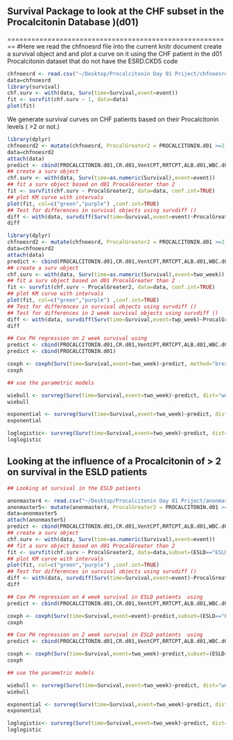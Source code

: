 ## Survival Package to look at the CHF subset in the Procalcitonin Database )(d01)

========================================================
#Here we read the chfnoesrd file into the current knitr document create a survival object and and plot a curve on it using the CHF patient in the d01 Procalcitonin dataset that do not have the ESRD.CKD5 code

```r
chfnoesrd <- read.csv("~/Desktop/Procalcitonin Day 01 Priject/chfnoesrd")
data=chfnoesrd
library(survival)
chf.surv <- with(data, Surv(time=Survival,event=event))
fit <- survfit(chf.surv ~ 1, data=data)
plot(fit)


```

We generate survival curves on CHF patients based on their Procalcitonin levels ( >2 or not.)

```r
library(dplyr)
chfnoesrd2 <- mutate(chfnoesrd, ProcalGreater2 = PROCALCITONIN.d01 >=2)
data=chfnoesrd2
attach(data)
predict <- cbind(PROCALCITONIN.d01,CR.d01,VentCPT,RRTCPT,ALB.d01,WBC.d01,gender)
## create a surv object
chf.surv <- with(data, Surv(time=as.numeric(Survival),event=event))
## fit a surv object based on d01 ProcalGreater than 2
fit <- survfit(chf.surv ~ ProcalGreater2, data=data, conf.int=TRUE)
## plot KM curve with intervals
plot(fit, col=c("green","purple") ,conf.int=TRUE)
## Test for differences in survival objects using survdiff ()
diff <- with(data, survdiff(Surv(time=Survival,event=event)~ProcalGreater2),rho=1)
diff


```

```r
library(dplyr)
chfnoesrd2 <- mutate(chfnoesrd, ProcalGreater2 = PROCALCITONIN.d01 >=2)
data=chfnoesrd2
attach(data)
predict <- cbind(PROCALCITONIN.d01,CR.d01,VentCPT,RRTCPT,ALB.d01,WBC.d01,gender)
## create a surv object
chf.surv <- with(data, Surv(time=as.numeric(Survival),event=two_week))
## fit a surv object based on d01 ProcalGreater than 2
fit <- survfit(chf.surv ~ ProcalGreater2, data=data, conf.int=TRUE)
## plot KM curve with intervals
plot(fit, col=c("green","purple") ,conf.int=TRUE)
## Test for differences in survival objects using survdiff ()
## Test for differences in 2 week survival objects using survdiff ()
diff <- with(data, survdiff(Surv(time=Survival,event=twp_week)~ProcalGreater2),rho=1)
diff

## Cox PH regression on 2 week survival using
predict <- cbind(PROCALCITONIN.d01,CR.d01,VentCPT,RRTCPT,ALB.d01,WBC.d01,gender)
predict <- cbind(PROCALCITONIN.d01)

coxph <- coxph(Surv(time=Survival,event=two_week)~predict, method="breslow")
coxph

## use the parametric models

wiebull <- survreg(Surv(time=Survival,event=two_week)~predict, dist="weibull")
wiebull

exponential <- survreg(Surv(time=Survival,event=two_week)~predict, dist="exponential")
exponential

loglogistic<- survreg(Surv(time=Survival,event=two_week)~predict, dist="loglogistic")
loglogistic

```

## Looking at the influence of a Procalcitonin of > 2 on survival in the ESLD patients


```r

## Looking at survival in the ESLD patients

anonmaster4 <- read.csv("~/Desktop/Procalcitonin Day 01 Priject/anonmaster4.csv")
anonmaster5<- mutate(anonmaster4, ProcalGreater2 = PROCALCITONIN.d01 >=2)
data=anonmaster5
attach(anonmaster5)
predict <- cbind(PROCALCITONIN.d01,CR.d01,VentCPT,RRTCPT,ALB.d01,WBC.d01,gender)
## create a surv object
chf.surv <- with(data, Surv(time=as.numeric(Survival),event=event))
## fit a surv object based on d01 ProcalGreater than 2
fit <- survfit(chf.surv ~ ProcalGreater2, data=data,subset=(ESLD=="ESLD"), conf.int=TRUE)
## plot KM curve with intervals
plot(fit, col=c("green","purple") ,conf.int=TRUE)
## Test for differences in survival objects using survdiff ()
diff <- with(data, survdiff(Surv(time=Survival,event=event)~ProcalGreater2),rho=1)
diff

## Cox PH regression on 4 week survival in ESLD patients  using
predict <- cbind(PROCALCITONIN.d01,CR.d01,VentCPT,RRTCPT,ALB.d01,WBC.d01,gender)

coxph <- coxph(Surv(time=Survival,event=event)~predict,subset=(ESLD=="ESLD") ,method="breslow")
coxph

## Cox PH regression on 2 week survival in ESLD patients  using
predict <- cbind(PROCALCITONIN.d01,CR.d01,VentCPT,RRTCPT,ALB.d01,WBC.d01,gender,LACTATE.d01)

coxph <- coxph(Surv(time=Survival,event=two_week)~predict,subset=(ESLD=="ESLD") ,method="breslow")
coxph

## use the parametric models

wiebull <- survreg(Surv(time=Survival,event=two_week)~predict, dist="weibull")
wiebull

exponential <- survreg(Surv(time=Survival,event=two_week)~predict, dist="exponential")
exponential

loglogistic<- survreg(Surv(time=Survival,event=two_week)~predict, dist="loglogistic")
loglogistic

```
